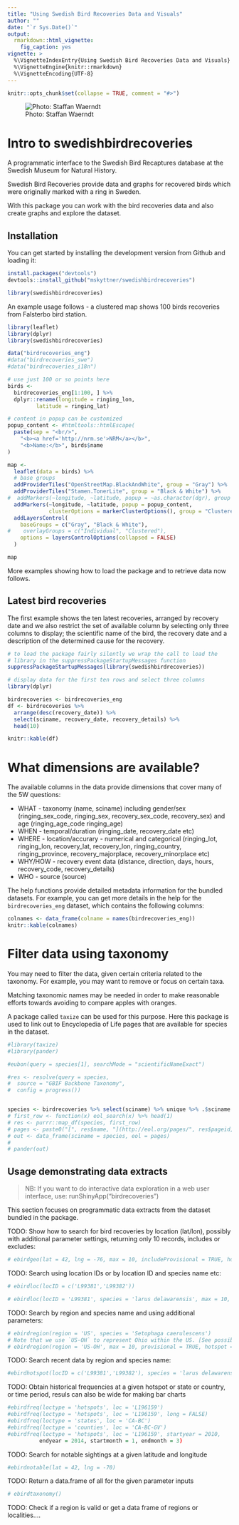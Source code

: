 ```yaml
---
title: "Using Swedish Bird Recoveries Data and Visuals"
author: ""
date: "`r Sys.Date()`"
output: 
  rmarkdown::html_vignette:
    fig_caption: yes
vignette: >
  %\VignetteIndexEntry{Using Swedish Bird Recoveries Data and Visuals}
  %\VignetteEngine{knitr::rmarkdown}
  %\VignetteEncoding{UTF-8}
---
```


```r
knitr::opts_chunk$set(collapse = TRUE, comment = "#>")
```

![Photo: Staffan Waerndt](fig/birds.jpg)

# Intro to swedishbirdrecoveries

A programmatic interface to the Swedish Bird Recaptures database at the Swedish Museum for Natural History.

Swedish Bird Recoveries provide data and graphs for recovered birds which were originally marked with a ring in Sweden.

With this package you can work with the bird recoveries data and also create graphs and explore the dataset.

## Installation

You can get started by installing the development version from Github and loading it: 

```r
install.packages("devtools")
devtools::install_github("mskyttner/swedishbirdrecoveries")

library(swedishbirdrecoveries)
```

An example usage follows - a clustered map shows 100 birds recoveries from Falsterbo bird station. 

```r

library(leaflet)
library(dplyr)
library(swedishbirdrecoveries)

data("birdrecoveries_eng")
#data("birdrecoveries_swe")
#data("birdrecoveries_i18n")

# use just 100 or so points here
birds <- 
  birdrecoveries_eng[1:100, ] %>%
  dplyr::rename(longitude = ringing_lon,
         latitude = ringing_lat)

# content in popup can be customized
popup_content <- #htmltools::htmlEscape(
  paste(sep = "<br/>",
    "<b><a href='http://nrm.se'>NRM</a></b>",
    "<b>Name:</b>", birds$name
)

map <- 
  leaflet(data = birds) %>% 
  # base groups
  addProviderTiles("OpenStreetMap.BlackAndWhite", group = "Gray") %>% 
  addProviderTiles("Stamen.TonerLite", group = "Black & White") %>%
#  addMarkers(~longitude, ~latitude, popup = ~as.character(dgr), group = "Individual") %>%
  addMarkers(~longitude, ~latitude, popup = popup_content,
             clusterOptions = markerClusterOptions(), group = "Clustered") %>%
  addLayersControl(
    baseGroups = c("Gray", "Black & White"),
#    overlayGroups = c("Individual", "Clustered"),
    options = layersControlOptions(collapsed = FALSE)
  )

map

```


More examples showing how to load the package and to retrieve data now follows.

## Latest bird recoveries

The first example shows the ten latest recoveries, arranged by recovery date and we also restrict the set of available column by selecting only three columns to display; the scientific name of the bird, the recovery date and a description of the determined cause for the recovery.

```r
# to load the package fairly silently we wrap the call to load the
# library in the suppressPackageStartupMessages function
suppressPackageStartupMessages(library(swedishbirdrecoveries))

# display data for the first ten rows and select three columns
library(dplyr)

birdrecoveries <- birdrecoveries_eng
df <- birdrecoveries %>% 
  arrange(desc(recovery_date)) %>%
  select(sciname, recovery_date, recovery_details) %>%
  head(10)

knitr::kable(df)
```

# What dimensions are available?

The available columns in the data provide dimensions that cover many of the 5W questions:

- WHAT - taxonomy (name, sciname) including gender/sex (ringing_sex_code, ringing_sex, recovery_sex_code, recovery_sex) and age (ringing_age_code ringing_age)
- WHEN - temporal/duration (ringing_date, recovery_date etc)
- WHERE - location/accurary - numerical and categorical (ringing_lot, ringing_lon, recovery_lat, recovery_lon, ringing_country, ringing_province, recovery_majorplace, recovery_minorplace etc)
- WHY/HOW - recovery event data (distance, direction, days, hours, recovery_code, recovery_details)
- WHO - source (source)

The help functions provide detailed metadata information for the bundled datasets. For example, you can get more details in the help for the `birdrecoveries_eng` dataset, which contains the following columns:

```r
colnames <- data_frame(colname = names(birdrecoveries_eng))
knitr::kable(colnames)
```

# Filter data using taxonomy

You may need to filter the data, given certain criteria related to the taxonomy. For example, you may want to remove or focus on certain taxa. 

Matching taxonomic names may be needed in order to make reasonable efforts towards avoiding to compare apples with oranges. 

A package called `taxize` can be used for this purpose. Here this package is used to link out to Encyclopedia of Life pages that are available for species in the dataset.

```r
#library(taxize)
#library(pander)

#eubon(query = species[1], searchMode = "scientificNameExact")

#res <- resolve(query = species, 
#  source = "GBIF Backbone Taxonomy", 
#  config = progress())


species <- birdrecoveries %>% select(sciname) %>% unique %>% .$sciname
# first_row <- function(x) eol_search(x) %>% head(1)
# res <- purrr::map_df(species, first_row)
# pages <- paste0("[", res$name, "](http://eol.org/pages/", res$pageid, ")\n")
# out <- data_frame(sciname = species, eol = pages)
# 
# pander(out)

```

## Usage demonstrating data extracts

> NB: If you want to do interactive data exploration in a web user interface, use: runShinyApp("birdrecoveries")

This section focuses on programmatic data extracts from the dataset bundled in the package.

TODO: Show how to search for bird recoveries by location (lat/lon), possibly with additional parameter settings, returning only 10 records, includes or excludes: 

```r
# ebirdgeo(lat = 42, lng = -76, max = 10, includeProvisional = TRUE, hotspot = TRUE)
```

TODO: Search using location IDs or by location ID and species name etc:

```r
# ebirdloc(locID = c('L99381','L99382'))

# ebirdloc(locID = 'L99381', species = 'larus delawarensis', max = 10, provisional = TRUE, hotspot=TRUE)
```

TODO: Search by region and species name and using additional parameters:

```r
# ebirdregion(region = 'US', species = 'Setophaga caerulescens')
# Note that we use `US-OH` to represent Ohio within the US. [See possible region values](https://confluence.cornell.edu/display/CLOISAPI/eBird-1.1-RegionCodeReference).
# ebirdregion(region = 'US-OH', max = 10, provisional = TRUE, hotspot = TRUE)
```

TODO: Search recent data by region and species name:

```r
#ebirdhotspot(locID = c('L99381','L99382'), species = 'larus delawarensis')
```

TODO: Obtain historical frequencies at a given hotspot or state or country, or time period, resuls can also be wide for making bar charts

```r
#ebirdfreq(loctype = 'hotspots', loc = 'L196159')
#ebirdfreq(loctype = 'hotspots', loc = 'L196159', long = FALSE)
#ebirdfreq(loctype = 'states', loc = 'CA-BC')
#ebirdfreq(loctype = 'counties', loc = 'CA-BC-GV')
#ebirdfreq(loctype = 'hotspots', loc = 'L196159', startyear = 2010,
          endyear = 2014, startmonth = 1, endmonth = 3)
```

TODO: Search for notable sightings at a given latitude and longitude

```r
#ebirdnotable(lat = 42, lng = -70)
```

TODO: Return a data.frame of all for the given parameter inputs

```r
# ebirdtaxonomy()
```

TODO: Check if a region is valid or get a data frame of regions or localities....
